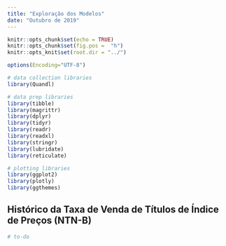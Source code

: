 ```yaml
---
title: "Exploração dos Modelos"
date: "Outubro de 2019"
---
```


```r
knitr::opts_chunk$set(echo = TRUE)
knitr::opts_chunk$set(fig.pos =  "h")
knitr::opts_knit$set(root.dir = "../")

options(Encoding="UTF-8")

# data collection libraries
library(Quandl)

# data prep libraries
library(tibble)
library(magrittr)
library(dplyr)
library(tidyr)
library(readr)
library(readxl)
library(stringr)
library(lubridate)
library(reticulate)

# plotting libraries
library(ggplot2)
library(plotly)
library(ggthemes)
```

## Histórico da Taxa de Venda de Títulos de Índice de Preços (NTN-B)

```r
# to-do
```

